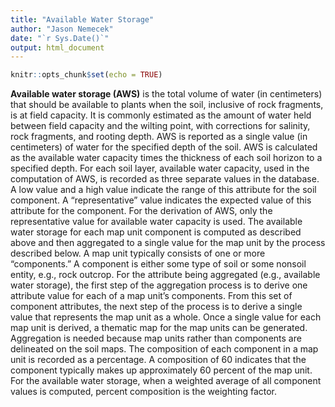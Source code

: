 ---
title: "Available Water Storage"
author: "Jason Nemecek"
date: "`r Sys.Date()`"
output: html_document
---

```{r setup, include=FALSE}
knitr::opts_chunk$set(echo = TRUE)
```

**Available water storage (AWS)** is the total volume of water (in centimeters) that should be available to plants when the soil, inclusive of rock fragments, is at field capacity. It is commonly estimated as the amount of water held between field capacity and the wilting point, with corrections for salinity, rock fragments, and rooting depth. AWS is reported as a single value (in centimeters) of water for the specified depth of the soil. AWS is calculated as the available water capacity times the thickness of each soil horizon to a specified depth.  For each soil layer, available water capacity, used in the computation of AWS, is recorded as three separate values in the database. A low value and a high value indicate the range of this attribute for the soil component. A "representative" value indicates the expected value of this attribute for the component. For the derivation of AWS, only the representative value for available water capacity is used.  The available water storage for each map unit component is computed as described above and then aggregated to a single value for the map unit by the process described below.  A map unit typically consists of one or more "components." A component is either some type of soil or some nonsoil entity, e.g., rock outcrop. For the attribute being aggregated (e.g., available water storage), the first step of the aggregation process is to derive one attribute value for each of a map unit's components. From this set of component attributes, the next step of the process is to derive a single value that represents the map unit as a whole. Once a single value for each map unit is derived, a thematic map for the map units can be generated. Aggregation is needed because map units rather than components are delineated on the soil maps.  The composition of each component in a map unit is recorded as a percentage. A composition of 60 indicates that the component typically makes up approximately 60 percent of the map unit.  For the available water storage, when a weighted average of all component values is computed, percent composition is the weighting factor. 